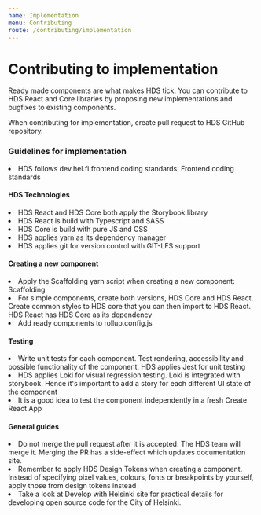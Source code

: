 ```yaml
---
name: Implementation
menu: Contributing
route: /contributing/implementation
---
```



# Contributing to implementation

<LargeParagraph>
    Ready made components are what makes HDS tick. You can contribute to HDS React and Core libraries by proposing new implementations and bugfixes to existing components.
</LargeParagraph>


<p>When contributing for implementation, create <Link href="https://help.github.com/en/github/collaborating-with-issues-and-pull-requests/creating-a-pull-request" external>pull request</Link> to <Link href="https://github.com/City-of-Helsinki/helsinki-design-system" external>HDS GitHub repository</Link>.</p>

### Guidelines for implementation

<li>HDS follows dev.hel.fi frontend coding standards: <Link href="https://dev.hel.fi/coding-standards#frontend-code-standards" external>Frontend coding standards</Link></li>

#### HDS Technologies

<li>HDS React and HDS Core both apply the <Link href="https://storybook.js.org/">Storybook library</Link></li>
<li>HDS React is build with Typescript and SASS</li>
<li>HDS Core is build with pure JS and CSS</li>
<li>HDS applies yarn as its dependency manager</li>
<li>HDS applies git for version control with <Link href="https://git-lfs.github.com/">GIT-LFS support</Link></li>

#### Creating a new component

<li>Apply the Scaffolding yarn script when creating a new component: <Link href="https://github.com/City-of-Helsinki/helsinki-design-system/blob/master/packages/react/package.json#L17">Scaffolding</Link></li>
<li>For simple components, create both versions, HDS Core and HDS React. Create common styles to HDS core that you can then import to HDS React. HDS React has HDS Core as its dependency</li>
<li>Add ready components to <Link href="https://github.com/City-of-Helsinki/helsinki-design-system/blob/master/packages/react/rollup.config.js">rollup.config.js</Link></li>

#### Testing

<li>Write unit tests for each component. Test rendering, accessibility and possible functionality of the component. HDS applies <Link href="https://jestjs.io/">Jest</Link> for unit testing </li>
<li>HDS applies <Link href="https://loki.js.org/">Loki</Link> for visual regression testing. Loki is integrated with storybook. Hence it's important to add a story for each different UI state of the component</li>
<li>It is a good idea to test the component independently in a fresh <Link href="https://github.com/City-of-Helsinki/hds-cra">Create React App</Link></li>

#### General guides

<li>Do not merge the pull request after it is accepted. The HDS team will merge it. Merging the PR has a side-effect which updates documentation site.</li>
<li>Remember to apply <Link href="https://github.com/City-of-Helsinki/helsinki-design-system/tree/master/packages/design-tokens/tokens">HDS Design Tokens</Link> when creating a component. Instead of specifying pixel values, colours, fonts or breakpoints by yourself, apply those from design tokens instead</li>
<li>Take a look at <Link href="https://dev.hel.fi/" external>Develop with Helsinki site</Link> for practical details for developing open source code for the City of Helsinki.</li>
